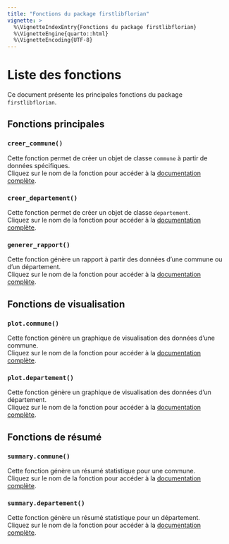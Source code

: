 ```yaml
---
title: "Fonctions du package firstlibflorian"
vignette: >
  %\VignetteIndexEntry{Fonctions du package firstlibflorian}
  %\VignetteEngine{quarto::html}
  %\VignetteEncoding{UTF-8}
---
```


# Liste des fonctions

Ce document présente les principales fonctions du package `firstlibflorian`.

## Fonctions principales

### `creer_commune()`
Cette fonction permet de créer un objet de classe `commune` à partir de données spécifiques.  
Cliquez sur le nom de la fonction pour accéder à la [documentation complète](https://floriancrochet.github.io/masters-year1-advanced-r-and-github/reference/creer_commune.html).

### `creer_departement()`
Cette fonction permet de créer un objet de classe `departement`.  
Cliquez sur le nom de la fonction pour accéder à la [documentation complète](https://floriancrochet.github.io/masters-year1-advanced-r-and-github/reference/creer_departement.html).

### `generer_rapport()`
Cette fonction génère un rapport à partir des données d'une commune ou d'un département.  
Cliquez sur le nom de la fonction pour accéder à la [documentation complète](https://floriancrochet.github.io/masters-year1-advanced-r-and-github/reference/generer_rapport.html).

## Fonctions de visualisation

### `plot.commune()`
Cette fonction génère un graphique de visualisation des données d'une commune.  
Cliquez sur le nom de la fonction pour accéder à la [documentation complète](https://floriancrochet.github.io/masters-year1-advanced-r-and-github/reference/plot.commune.html).

### `plot.departement()`
Cette fonction génère un graphique de visualisation des données d'un département.  
Cliquez sur le nom de la fonction pour accéder à la [documentation complète](https://floriancrochet.github.io/masters-year1-advanced-r-and-github/reference/plot.departement.html).

## Fonctions de résumé

### `summary.commune()`
Cette fonction génère un résumé statistique pour une commune.  
Cliquez sur le nom de la fonction pour accéder à la [documentation complète](https://floriancrochet.github.io/masters-year1-advanced-r-and-github/reference/summary.commune.html).

### `summary.departement()`
Cette fonction génère un résumé statistique pour un département.  
Cliquez sur le nom de la fonction pour accéder à la [documentation complète](https://floriancrochet.github.io/masters-year1-advanced-r-and-github/reference/summary.departement.html).
